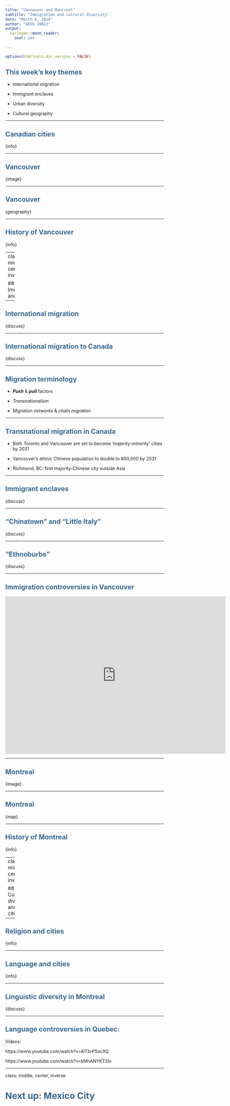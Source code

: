 ```yaml
---
title: "Vancouver and Montreal"
subtitle: "Immigration and cultural diversity"
date: "March 6, 2018"
author: "GEOG 10023"
output: 
  xaringan::moon_reader: 
    seal: yes
  
---
```


```r
options(htmltools.dir.version = FALSE)
```

## This week's key themes

* International migration

* Immigrant enclaves

* Urban diversity

* Cultural geography

---

## Canadian cities

{info}

---

## Vancouver

{image}

---

## Vancouver

{geography}

---

## History of Vancouver

{info}

---
class: middle, center, inverse

## Immigration and cities

---

## International migration

{discuss}

---

## International migration to Canada

{discuss}

---

## Migration terminology

* ***Push*** & ***pull*** factors

* *Transnationalism*

* *Migration networks* & *chain migration*

---

## Transnational migration in Canada

* Both Toronto and Vancouver are set to become 'majority-minority' cities by 2031

* Vancouver's ethnic Chinese population to double to 800,000 by 2031

* Richmond, BC: first majority-Chinese city outside Asia

---

## Immigrant enclaves

{discuss}

---

## "Chinatown" and "Little Italy"

{discuss}

---

## "Ethnoburbs"

{discuss}

---

## Immigration controversies in Vancouver

<!-- Look for video on real estate controversies in Vancouver.  Options: 

https://www.youtube.com/watch?v=qbois8rETEM

https://www.youtube.com/watch?v=uocULxOGrb4

https://www.youtube.com/watch?v=GiQQLGzP07c -->

<iframe width="700" height="500" src="http://www.youtube.com/embed/uocULxOGrb4" frameborder="0" allowfullscreen></iframe>

---

## Montreal

{image}

---

## Montreal 

{map}

---

## History of Montreal

{info}

---
class: middle, center, inverse

## Cultural diversity and cities

---

## Religion and cities

{info}

---

## Language and cities

{info}

---

## Linguistic diversity in Montreal

{discuss}

---

## Language controversies in Quebec:

Videos: 

https://www.youtube.com/watch?v=AlTbrP5ocXQ

https://www.youtube.com/watch?v=kMnANYKT2lo

---


class: middle, center, inverse

# Next up: Mexico City




<style>

h1, h2, h3 {
  color: #386890; 
}

a {
  color: #90b4d2; 
}

.inverse {
  background-color: #386890; 

}
</style>







